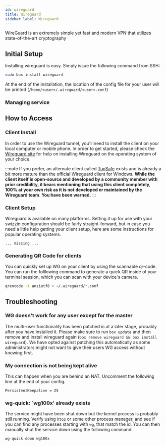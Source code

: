 ```yaml
---
id: wireguard
title: Wireguard
sidebar_label: Wireguard
---
```


WireGuard is an extremely simple yet fast and modern VPN that utilizes state-of-the-art cryptography

## Initial Setup

Installing wireguard is easy. Simply issue the following command from SSH:

```bash main
sudo box install wireguard
```

At the end of the installation, the location of the config file for your user will be printed (`/home/<user>/.wireguard/<user>.conf`)

### Managing service


<SystemdTabs service="wg-quick@wg1000"/>

## How to Access

### Client Install
In order to use the Wireguard tunnel, you'll need to install the client on your local computer or mobile phone. In order to get started, please check the [Wireguard site](https://www.wireguard.com/install/) for help on installing Wireguard on the operating system of your choice.

:::note
If you prefer, an alternate client called [TunSafe](https://tunsafe.com/download) exists and is already a bit more mature than the official Wireguard client for Windows. **While the client itself is open-source and developed by a community member with prior credibility, it bears mentioning that using this client completely, 100% at your own risk as it is not developed or maintained by the Wireguard team. You have been warned.**
:::

### Client Setup

Wireguard is available on many platforms. Setting it up for use with your swizzin configuration should be fairly straight-forward, but in case you need a little help getting your client setup, here are some instructions for popular operating systems.

`... missing ...`

### Generating QR Code for clients
You can quickly set up WG on your client by using the scannable qr-code. You can run the folllowing command to generate a quick QR inside of your terminal session, which you can scan with your device's camera.

```bash
qrencode -t ansiutf8 < ~/.wireguard/*.conf
```

## Troubleshooting


<Troubleshooting />

### WG doesn't work for any user except for the master
The multi-user functionality has been patched in at a later stage, probably after you have installed it. Please make sure to run `box update` and then remove and install wireguard again (`box remove wireguard && box install wireguard`). We have opted against patching this automatically as some administrators might not want to give their users WG access without knowing first.

### My connection is not being kept alive
This can happen when you are behind an NAT. Uncomment the following line at the end of your config. 

```plaintext
PersistentKeepalive = 25
```

### wg-quick: `wg100x' already exists
The service might have been shut down but the kernel process is probably still running. Verify using `htop` or some other process manager, and see if you can find any processes starting with `wg`, that match the id. You can then manually shut the service down using the following command.

```bash
wg-quick down wg100x
```
